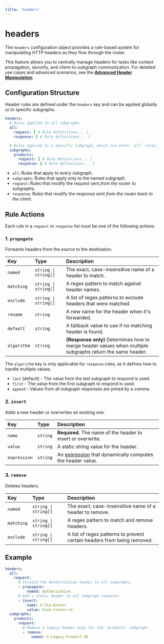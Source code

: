 ```yaml
---
title: 'headers'
---
```


# headers

The `headers` configuration object provides a rule-based system for manipulating HTTP headers as
they flow through the router.

This feature allows you to centrally manage headers for tasks like context propagation, security,
and client-to-subgraph communication. For detailed use cases and advanced scenarios, see the
**[Advanced Header Manipulation](../guides/header-manipulation)**.

## Configuration Structure

Header rules are defined under the `headers` key and can be applied globally or to specific
subgraphs.

```yaml
headers:
  # Rules applied to all subgraphs.
  all:
    request: [ # Rule definitions... ]
    response: [ # Rule definitions... ]

  # Rules applied to a specific subgraph, which run after 'all' rules.
  subgraphs:
    products:
      request: [ # Rule definitions... ]
      response: [ # Rule definitions... ]
```

- `all`: Rules that apply to every subgraph.
- `subgraphs`: Rules that apply only to the named subgraph.
- `request`: Rules that modify the request sent _from the router to subgraphs_.
- `response`: Rules that modify the response sent _from the router back to the client_.

## Rule Actions

Each rule in a `request` or `response` list must be one of the following actions.

### 1. `propagate`

Forwards headers from the source to the destination.

| Key         | Type                 | Description                                                                                               |
| :---------- | :------------------- | :-------------------------------------------------------------------------------------------------------- |
| `named`     | `string \| string[]` | The exact, case-insensitive name of a header to match.                                                    |
| `matching`  | `string \| string[]` | A regex pattern to match against header names.                                                            |
| `exclude`   | `string \| string[]` | A list of regex patterns to exclude headers that were matched.                                            |
| `rename`    | `string`             | A new name for the header when it's forwarded.                                                            |
| `default`   | `string`             | A fallback value to use if no matching header is found.                                                   |
| `algorithm` | `string`             | **(Response only)** Determines how to merge header values when multiple subgraphs return the same header. |

The `algorithm` key is only applicable for `response` rules, as it defines how to handle multiple
values.

- `last` (default) - The value from the last subgraph to respond is used.
- `first` - The value from the first subgraph to respond is used.
- `append` - Values from all subgraph responses are joined by a comma.

### 2. `insert`

Adds a new header or overwrites an existing one.

| Key          | Type     | Description                                                                |
| :----------- | :------- | :------------------------------------------------------------------------- |
| `name`       | `string` | **Required.** The name of the header to insert or overwrite.               |
| `value`      | `string` | A static string value for the header.                                      |
| `expression` | `string` | An [expression](./expressions) that dynamically computes the header value. |

### 3. `remove`

Deletes headers.

| Key        | Type                 | Description                                                             |
| :--------- | :------------------- | :---------------------------------------------------------------------- |
| `named`    | `string \| string[]` | The exact, case-insensitive name of a header to remove.                 |
| `matching` | `string \| string[]` | A regex pattern to match and remove headers.                            |
| `exclude`  | `string \| string[]` | A list of regex patterns to prevent certain headers from being removed. |

## Example

```yaml filename="router.config.yaml"
headers:
  all:
    request:
      # Forward the Authorization header to all subgraphs.
      - propagate:
          named: Authorization
      # Add a static header to all subgraph requests.
      - insert:
          name: X-Via-Router
          value: hive-router-v1
  subgraphs:
    products:
      request:
        # Remove a legacy header only for the 'products' subgraph.
        - remove:
            named: X-Legacy-Product-ID
```
